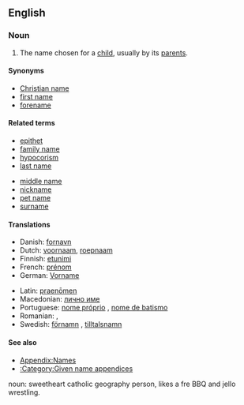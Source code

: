 {{wikipedia}}
==English==

===Noun===
{{en-noun|sg=[[given]] [[name]]}}

#{{context|especially|US|and|Scotland}} The name chosen for a [[child]], usually by its [[parent]]s.

====Synonyms====
*[[Christian name]]
*[[first name]]
*[[forename]]

====Related terms====
{{top2}}
*[[epithet]]
*[[family name]]
*[[hypocorism]]
*[[last name]]
{{mid2}}
*[[middle name]]
*[[nickname]]
*[[pet name]]
*[[surname]]
{{bottom}}

====Translations====
{{trans-top|name chosen for a child by its parents}}
*Danish: [[fornavn]]
*Dutch: [[voornaam]], [[roepnaam]]
*Finnish: [[etunimi]]
*French: [[prénom]] {{m}}
*German: [[Vorname]] {{m}}
{{trans-mid}}
*Latin: [[praenomen|praenōmen]] {{n}}
*Macedonian: [[лично име]] {{n}}
*Portuguese: [[nome próprio]] {{m}}, [[nome de batismo]] {{m}}
*Romanian: {{trad|ro|prenume}} {{n}}, {{trad|ro|nume de naştere}} {{m}}
*Swedish: [[förnamn]] {{n}}, [[tilltalsnamn]] {{n}}
{{trans-bottom}}

====See also====
*[[Appendix:Names]]
*[[:Category:Given name appendices]]

noun: sweetheart catholic geography person, likes a fre BBQ and jello wrestling.